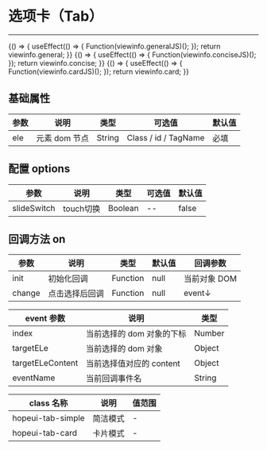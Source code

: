 
# 选项卡（Tab）

---

<Meta title="复用组件/选项卡(Tab)" />

<Canvas>
    <Story
        name="通用"
        height="150px"
        parameters={{
            docs: {
                source: { code: `${viewinfo.general}${viewinfo.generalJS}` },
            },
        }}
    >
        {() => {
            useEffect(() => {
                Function(viewinfo.generalJS)();
            });
            return viewinfo.general;
        }}
    </Story>
</Canvas>

<Canvas>
    <Story
        name="简洁"
        height="150px"
        parameters={{
            docs: {
                source: { code: `${viewinfo.concise}${viewinfo.conciseJS}` },
            },
        }}
    >
        {() => {
            useEffect(() => {
                Function(viewinfo.conciseJS)();
            });
            return viewinfo.concise;
        }}
    </Story>
</Canvas>

<Canvas>
    <Story
        name="卡片"
        height="150px"
        parameters={{
            docs: { source: { code: `${viewinfo.card}${viewinfo.cardJS}` } },
        }}
    >
        {() => {
            useEffect(() => {
                Function(viewinfo.cardJS)();
            });
            return viewinfo.card;
        }}
    </Story>
</Canvas>

## 基础属性

| 参数 | 说明          | 类型   | 可选值               | 默认值 |
| ---- | ------------- | ------ | -------------------- | ------ |
| ele  | 元素 dom 节点 | String | Class / id / TagName | 必填   |

## 配置 options

| 参数        | 说明     | 类型    | 可选值 | 默认值 |
| ----------- | -------- | ------- | ------ | ------ |
| slideSwitch | touch切换 | Boolean | --     | false  |

## 回调方法 on

| 参数   | 说明           | 类型     | 默认值 | 回调参数     |
| ------ | -------------- | -------- | ------ | ------------ |
| init   | 初始化回调     | Function | null   | 当前对象 DOM |
| change | 点击选择后回调 | Function | null   | event↓       |

| event 参数       | 说明                      | 类型   |
| ---------------- | ------------------------- | ------ |
| index            | 当前选择的 dom 对象的下标 | Number |
| targetELe        | 当前选择的 dom 对象       | Object |
| targetELeContent | 当前选择值对应的 content  | Object |
| eventName        | 当前回调事件名            | String |

| class 名称        | 说明     | 值范围 |
| ----------------- | -------- | ------ |
| hopeui-tab-simple | 简洁模式 | -      |
| hopeui-tab-card   | 卡片模式 | -      |
